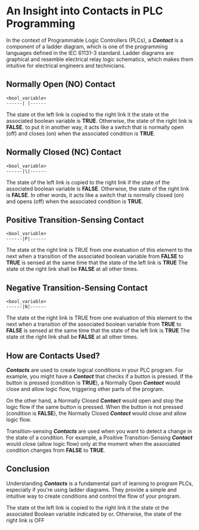 # An Insight into Contacts in PLC Programming

In the context of Programmable Logic Controllers (PLCs), a **_Contact_** is a component of a ladder diagram, which is one of the programming languages defined in the IEC 61131-3 standard. Ladder diagrams are graphical and resemble electrical relay logic schematics, which makes them intuitive for electrical engineers and technicians.

## Normally Open (NO) Contact

```
<bool_variable>
------| |------
```

The state ot the left link is copied to the right link it the state ot the associated boolean variable is **TRUE**. Otherwise, the state of the right link is **FALSE**.
to put it in another way, it acts like a switch that is normally open (off) and closes (on) when the associated condition is **TRUE**.

## Normally Closed (NC) Contact

```
<bool_variable>
------|\|------
```

The state of the left link is copied to the right link if the state of the associated boolean variable is **FALSE**. Otherwise, the state of the right link is **FALSE**.
In other words, it acts like a switch that is normally closed (on) and opens (off) when the associated condition is **TRUE**.

## Positive Transition-Sensing Contact

```
<bool_variable>
------|P|------
```

The state ot the right link is TRUE from one evaluation of this element to the next when a transition of the associated boolean variable from
**FALSE** to **TRUE** is sensed at the same time that the state of the left link is **TRUE** The state ot the right link shall be **FALSE** at all other times.

## Negative Transition-Sensing Contact

```
<bool_variable>
------|N|------
```

The state ot the right link is TRUE from one evaluation of this element to the next when a transition of the associated boolean variable from
**TRUE** to **FALSE** is sensed at the same time that the state of the left link is **TRUE** The state ot the right link shall be **FALSE** at all other times.

## How are Contacts Used?

**_Contacts_** are used to create logical conditions in your PLC program. For example, you might have a **_Contact_** that checks if a button is pressed. If the button is pressed (condition is **TRUE**), a Normally Open **_Contact_** would close and allow logic flow, triggering other parts of the program.

On the other hand, a Normally Closed **_Contact_** would open and stop the logic flow if the same button is pressed. When the button is not pressed (condition is **FALSE**), the Normally Closed **_Contact_** would close and allow logic flow.

Transition-sensing **_Contacts_** are used when you want to detect a change in the state of a condition. For example, a Positive Transition-Sensing **_Contact_** would close (allow logic flow) only at the moment when the associated condition changes from **FALSE** to **TRUE**.

## Conclusion

Understanding **_Contacts_** is a fundamental part of learning to program PLCs, especially if you're using ladder diagrams. They provide a simple and intuitive way to create conditions and control the flow of your program.

The state ot the left link is copied to the right link it the state ot the associated Boolean variable indicated by or. Otherwise, the state of the right link is OFF
